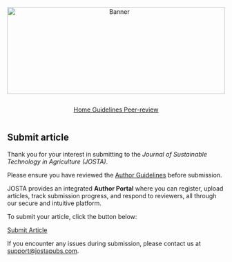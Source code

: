 ```{=html}
<div style="text-align: center; margin-bottom: 1em;">
  <img src="websitecover.webp"
       alt="Banner"
       style="width: 100%; max-height: 200px; object-fit: cover;">
</div>
```

<link rel="stylesheet" href="https://cdn.jsdelivr.net/npm/bootstrap-icons/font/bootstrap-icons.css" />

<!-- Horizontal Button Group -->

::: {style="display: flex; flex-wrap: wrap; gap: 1em; justify-content: center; margin-top: 1em;"}
<a href="index.qmd" class="btn btn-outline-secondary"> <i  class="bi bi-house"></i> Home </a> <a href="authorguide.qmd" class="btn btn-outline-secondary"> <i class="bi bi-journal-text"></i> Guidelines </a> <a href="peerReview.qmd" class="btn btn-outline-secondary"> <i class="bi bi-chat-square-text"></i> Peer-review </a>
:::

## Submit article {.unnumbered}

Thank you for your interest in submitting to the *Journal of Sustainable Technology in Agriculture (JOSTA)*.

Please ensure you have reviewed the [Author Guidelines](authorguide.qmd) before submission.

JOSTA provides an integrated **Author Portal** where you can register, upload articles, track submission progress, and respond to reviewers, all through our secure and intuitive platform.

To submit your article, click the button below:

<a href="jostasubmission.qmd" target="_blank" class="btn btn-outline-success"> <i class="bi bi-upload"></i> Submit Article </a>




If you encounter any issues during submission, please contact us at [support\@jostapubs.com](mailto:support@jostapubs.com).
